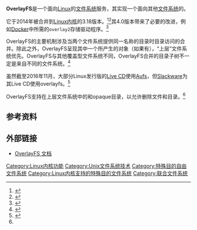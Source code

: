{{NoteTA
|G1=IT
}}
{{Infobox filesystem
| name                    = OverlayFS
| full_name               = Overlay File System
| developer               = {{tsl|en|Miklos Szeredi}}、[[开放源代码|开源]]社区
| introduction_os         = 
| introduction_date       =
| partition_id            = 
| directory_struct        = 
| file_struct             = 
| bad_blocks_struct       = 
| max_filename_size       = 
| max_files_no            = 
| max_volume_size         = 
| max_file_size           = 
| filename_character_set  = 
| dates_recorded          = 
| date_range              = 
| date_resolution         = 
| forks_streams           = 
| attributes              = 
| file_system_permissions = [[POSIX|POSIX]]
| compression             = 
| encryption              = 
| OS                      = [[Linux|Linux]]、[[FreeBSD|FreeBSD]]以及[[NetBSD|NetBSD]]
}}

'''OverlayFS'''是一个面向[[Linux|Linux]]的[[文件系统|文件系统]]服务，其实现一个面向其他[[文件系统|文件系统]]的{{tsl|en|union mount|联合挂载}}。

它于2014年被合并到[[Linux内核|Linux内核]]的3.18版本。<ref>{{cite web | url= https://github.com/torvalds/linux/commit/e9be9d5e76e34872f0c37d72e25bc27fe9e2c54c | title= OverlayFS commit to Linux | accessdate= 2017-01-13 | archive-date= 2017-03-24 | archive-url= https://web.archive.org/web/20170324072054/https://github.com/torvalds/linux/commit/e9be9d5e76e34872f0c37d72e25bc27fe9e2c54c | dead-url= no }}</ref><ref>{{cite web | url= https://www.phoronix.com/scan.php?page=news_item&px=MTc5OTc | title= OverlayFS Proposed For The Linux 3.18 Kernel | accessdate= 2017-01-13 | archive-date= 2017-02-05 | archive-url= https://web.archive.org/web/20170205023350/https://www.phoronix.com/scan.php?page=news_item&px=MTc5OTc | dead-url= no }}</ref>其4.0版本带来了必要的改进，例如[[Docker_(軟體)|Docker]]中所需的<tt>overlay2</tt>存储驱动程序。<ref>{{Cite web |url=https://docs.docker.com/engine/userguide/storagedriver/selectadriver/ |title=存档副本 |accessdate=2016-12-06 |archive-date=2016-12-06 |archive-url=https://archive.today/20161206132431/https://docs.docker.com/engine/userguide/storagedriver/selectadriver/ |dead-url=no }}</ref>

OverlayFS的主要机制涉及当两个文件系统提供同一名称的目录时目录访问的合并。除此之外，OverlayFS呈现其中一个所产生的对象（如果有），“上层”文件系统优先。OverlayFS与其他覆盖型文件系统不同，OverlayFS合并的目录子树不一定是来自不同的文件系统。<ref name=overlayfs-git-doc>{{cite web
|url= https://git.kernel.org/cgit/linux/kernel/git/torvalds/linux.git/tree/Documentation/filesystems/overlayfs.txt
|title= OverlayFS documentation
|publisher= kernel.org
|access-date= 2017-01-13
|archive-url= https://web.archive.org/web/20160128094942/https://git.kernel.org/cgit/linux/kernel/git/torvalds/linux.git/tree/Documentation/filesystems/overlayfs.txt
|archive-date= 2016-01-28
|dead-url= yes
}}</ref>

虽然截至2016年11月，大部分Linux发行版的[[Live_CD|Live CD]]使用[[Aufs|Aufs]]，但[[Slackware|Slackware]]为其Live CD使用overlayfs。<ref>{{Cite web |url=http://docs.slackware.com/slackware:liveslak |title=存档副本 |accessdate=2017-01-13 |archive-date=2016-12-25 |archive-url=https://web.archive.org/web/20161225125734/http://docs.slackware.com/slackware:liveslak |dead-url=no }}</ref>

OverlayFS支持在上层文件系统中的{{tsl|en|whiteout (filesystem internals)|whiteout (文件系统内部)|whiteout}}和opaque目录，以允许删除文件和目录。<ref name=overlayfs-git-doc/>

==参考资料==
{{reflist}}

==外部链接==
* [https://web.archive.org/web/20160128094942/https://git.kernel.org/cgit/linux/kernel/git/torvalds/linux.git/tree/Documentation/filesystems/overlayfs.txt OverlayFS 文档]{{en}}

{{文件系统}}
{{Linux}}
{{Linux内核}}

[[Category:Linux内核功能|Category:Linux内核功能]]
[[Category:Unix文件系统技术|Category:Unix文件系统技术]]
[[Category:特殊目的自由文件系统|Category:特殊目的自由文件系统]]
[[Category:Linux内核支持的特殊目的文件系统|Category:Linux内核支持的特殊目的文件系统]]
[[Category:联合文件系统|Category:联合文件系统]]